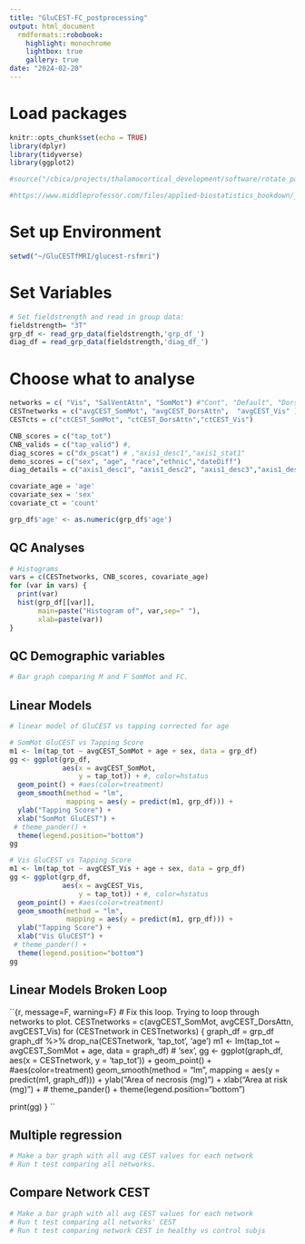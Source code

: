 ```yaml
---
title: "GluCEST-FC_postprocessing"
output: html_document
  rmdformats::robobook:
    highlight: monochrome
    lightbox: true
    gallery: true
date: "2024-02-20"
---
```


# Load packages 
```r
knitr::opts_chunk$set(echo = TRUE)
library(dplyr)
library(tidyverse)
library(ggplot2)

#source("/cbica/projects/thalamocortical_development/software/rotate_parcellation/R/perm.sphere.p.R") This package is used for parcel-based spin testing.

#https://www.middleprofessor.com/files/applied-biostatistics_bookdown/_book/adding-covariates-to-a-linear-model
```

# Set up Environment
```r
setwd("~/GluCESTfMRI/glucest-rsfmri")

```

# Set Variables
```r
# Set fieldstrength and read in group data:
fieldstrength= "3T"
grp_df <- read_grp_data(fieldstrength,'grp_df_') 
diag_df = read_grp_data(fieldstrength,'diag_df_')
```

# Choose what to analyse
```r
networks = c( "Vis", "SalVentAttn", "SomMot") #"Cont", "Default", "DorsAttn",, "Limbic"
CESTnetworks = c("avgCEST_SomMot", "avgCEST_DorsAttn",  "avgCEST_Vis" ) # "avgCEST_Cont", "ctCEST_Cont", "avgCEST_Default", "ctCEST_Default",,"avgCEST_Limbic", "ctCEST_Limbic",  "avgCEST_SalVentAttn","ctCEST_SalVentAttn"
CESTcts = c("ctCEST_SomMot", "ctCEST_DorsAttn","ctCEST_Vis")

CNB_scores = c("tap_tot")
CNB_valids = c("tap_valid") #, 
diag_scores = c("dx_pscat") # ,"axis1_desc1","axis1_stat1"
demo_scores = c("sex", "age", "race","ethnic","dateDiff")
diag_details = c("axis1_desc1", "axis1_desc2", "axis1_desc3","axis1_desc4","axis1_desc5", "axis1_desc6")

covariate_age = 'age' 
covariate_sex = 'sex'
covariate_ct = 'count'

grp_df$'age' <- as.numeric(grp_df$'age')

```

## QC Analyses
```r
# Histograms
vars = c(CESTnetworks, CNB_scores, covariate_age)
for (var in vars) {
  print(var)
  hist(grp_df[[var]],
       main=paste("Histogram of", var,sep=" "),
       xlab=paste(var))
}
```

## QC Demographic variables
```r
# Bar graph comparing M and F SomMot and FC.
```

## Linear Models 
```r
# linear model of GluCEST vs tapping corrected for age

# SomMot GluCEST vs Tapping Score
m1 <- lm(tap_tot ~ avgCEST_SomMot + age + sex, data = grp_df)
gg <- ggplot(grp_df, 
             aes(x = avgCEST_SomMot,
                 y = tap_tot)) + #, color=hstatus
  geom_point() + #aes(color=treatment)
  geom_smooth(method = "lm",
              mapping = aes(y = predict(m1, grp_df))) +
  ylab("Tapping Score") +
  xlab("SomMot GluCEST") +
 # theme_pander() +
  theme(legend.position="bottom") 
gg

# Vis GluCEST vs Tapping Score
m1 <- lm(tap_tot ~ avgCEST_Vis + age + sex, data = grp_df)
gg <- ggplot(grp_df, 
             aes(x = avgCEST_Vis,
                 y = tap_tot)) + #, color=hstatus
  geom_point() + #aes(color=treatment)
  geom_smooth(method = "lm",
              mapping = aes(y = predict(m1, grp_df))) +
  ylab("Tapping Score") +
  xlab("Vis GluCEST") +
 # theme_pander() +
  theme(legend.position="bottom") 
gg

```

## Linear Models Broken Loop
``{r, message=F, warning=F}
# Fix this loop. Trying to loop through networks to plot. 
CESTnetworks = c(avgCEST_SomMot, avgCEST_DorsAttn,  avgCEST_Vis) 
for (CESTnetwork in CESTnetworks) {
  graph_df = grp_df
  graph_df %>% drop_na(CESTnetwork, 'tap_tot', 'age')
  m1 <- lm(tap_tot ~ avgCEST_SomMot + age, data = graph_df) # 'sex',
  gg <- ggplot(graph_df, 
             aes(x = CESTnetwork,
                 y = 'tap_tot')) + 
    geom_point() + #aes(color=treatment)
    geom_smooth(method = "lm",
              mapping = aes(y = predict(m1, graph_df))) +
  ylab("Area of necrosis (mg)") +
  xlab("Area at risk (mg)") +
 # theme_pander() +
  theme(legend.position="bottom") 
  
  print(gg)
}
``

## Multiple regression
```r
# Make a bar graph with all avg CEST values for each network
# Run t test comparing all networks.


```

## Compare Network CEST
```r
# Make a bar graph with all avg CEST values for each network
# Run t test comparing all networks' CEST
# Run t test comparing network CEST in healthy vs control subjs

```


